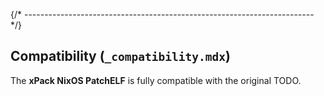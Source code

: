 
{/* ------------------------------------------------------------------------ */}

## Compatibility (`_compatibility.mdx`)

The **xPack NixOS PatchELF** is fully compatible with the original TODO.
